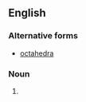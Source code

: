 ==English==

===Alternative forms===
* [[octahedra]]

===Noun===
{{head|en|noun plural form}}

# {{plural of|octahedron|lang=en}}
